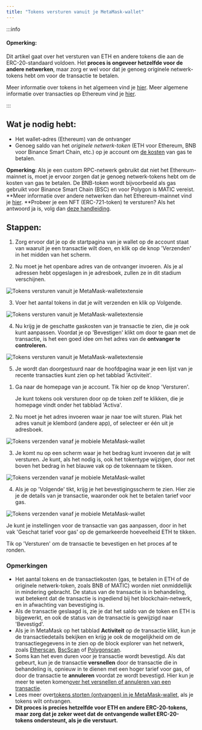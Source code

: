 ```yaml
---
title: "Tokens versturen vanuit je MetaMask-wallet"
---
```



:::info

#### Opmerking:

Dit artikel gaat over het versturen van ETH en andere tokens die aan de ERC-20-standaard voldoen. Het **proces is ongeveer hetzelfde voor de andere netwerken**, maar zorg er wel voor dat je genoeg originele netwerk-tokens hebt om voor de transactie te betalen.

Meer informatie over tokens in het algemeen vind je [hier](/managing-my-tokens/user-guide-tokens). Meer algemene informatie over transacties op Ethereum vind je [hier](/transactions-and-gas/transactions/user-guide-transactions-and-failed-transactions).

:::

## Wat je nodig hebt:

- Het wallet-adres (Ethereum) van de ontvanger
- Genoeg saldo van het _originele netwerk-token_ (ETH voor Ethereum, BNB voor Binance Smart Chain, etc.) op je account om [de kosten](/transactions-and-gas/gas-fees/user-guide-gas) van gas te betalen.

**Opmerking**: Als je een custom RPC-netwerk gebruikt dat niet het Ethereum-mainnet is, moet je ervoor zorgen dat je genoeg netwerk-tokens hebt om de kosten van gas te betalen. De BNB-token wordt bijvoorbeeld als gas gebruikt voor Binance Smart Chain (BSC) en voor Polygon is MATIC vereist. **Meer informatie over andere netwerken dan het Ethereum-mainnet vind je [hier](/networks-and-sidechains/managing-networks/user-guide-custom-networks-and-sidechains). **Probeer je een NFT (ERC-721-token) te versturen? Als het antwoord ja is, volg dan [deze handleiding](/nfts/how-do-i-send-receive-or-cash-out-an-nft).

## Stappen:

<Tabs>

<TabItem value="Extensie" label="Extensie">

1. Zorg ervoor dat je op de startpagina van je wallet op de account staat van waaruit je een transactie wilt doen, en klik op de knop 'Verzenden' in het midden van het scherm.

2. Nu moet je het openbare adres van de ontvanger invoeren. Als je al adressen hebt opgeslagen in je adresboek, zullen ze in dit stadium verschijnen.

<div class="center-container">
  <div class="img-medium">
    <img
      src={
        require("../../../../../../img/i18n/legacy/Send_tokens_from_your_MetaMask_wallet_extension_1.gif")
          .default
      }
      alt="Tokens versturen vanuit je MetaMask-walletextensie"
    />
  </div>
</div>

3. Voer het aantal tokens in dat je wilt verzenden en klik op Volgende.

<div class="center-container">
  <div class="img-medium">
    <img
      src={
        require("../../../../../../img/i18n/legacy/Send_tokens_from_your_MetaMask_wallet_extension_2.gif")
          .default
      }
      alt="Tokens versturen vanuit je MetaMask-walletextensie"
    />
  </div>
</div>

4. Nu krijg je de geschatte gaskosten van je transactie te zien, die je ook kunt aanpassen. Voordat je op 'Bevestigen' klikt om door te gaan met de transactie, is het een goed idee om het adres van de **ontvanger te controleren.**

<div class="center-container">
  <div class="img-medium">
    <img
      src={
        require("../../../../../../img/i18n/legacy/Send_tokens_from_your_MetaMask_wallet_extension_3.gif")
          .default
      }
      alt="Tokens versturen vanuit je MetaMask-walletextensie"
    />
  </div>
</div>

5. Je wordt dan doorgestuurd naar de hoofdpagina waar je een lijst van je recente transacties kunt zien op het tabblad 'Activiteit'.

</TabItem>

<TabItem value="Mobiel" label="Mobiel">

1. Ga naar de homepage van je account. Tik hier op de knop 'Versturen'.

   Je kunt tokens ook versturen door op de token zelf te klikken, die je homepage vindt onder het tabblad 'Activa'.

2. Nu moet je het adres invoeren waar je naar toe wilt sturen. Plak het adres vanuit je klembord (andere app), of selecteer er één uit je adresboek.

<div class="center-container">
  <div class="img-medium">
    <img
      src={
        require("../../../../../../img/i18n/legacy/Send_tokens_from_your_MetaMask_wallet_mobile_1.gif")
          .default
      }
      alt="Tokens verzenden vanaf je mobiele MetaMask-wallet"
    />
  </div>
</div>

3. Je komt nu op een scherm waar je het bedrag kunt invoeren dat je wilt versturen. Je kunt, als het nodig is, ook het tokentype wijzigen, door net boven het bedrag in het blauwe vak op de tokennaam te tikken.

<div class="center-container">
  <div class="img-medium">
    <img
      src={
        require("../../../../../../img/i18n/legacy/Send_tokens_from_your_MetaMask_wallet_mobile_2.png")
          .default
      }
      alt="Tokens verzenden vanaf je mobiele MetaMask-wallet"
    />
  </div>
</div>

4. Als je op 'Volgende' tikt, krijg je het bevestigingsscherm te zien. Hier zie je de details van je transactie, waaronder ook het te betalen tarief voor gas.

<div class="center-container">
  <div class="img-medium">
    <img
      src={
        require("../../../../../../img/i18n/legacy/Send_tokens_from_your_MetaMask_wallet_mobile_3.png")
          .default
      }
      alt="Tokens verzenden vanaf je mobiele MetaMask-wallet"
    />
  </div>
</div>

Je kunt je instellingen voor de transactie van gas aanpassen, door in het vak 'Geschat tarief voor gas' op de gemarkeerde hoeveelheid ETH te tikken.

Tik op 'Versturen' om de transactie te bevestigen en het proces af te ronden.

</TabItem>

</Tabs>

### Opmerkingen

- Het aantal tokens en de transactiekosten (gas, te betalen in ETH of de originele netwerk-token, zoals BNB of MATIC) worden niet onmiddellijk in mindering gebracht. De status van de transactie is in behandeling, wat betekent dat de transactie is ingediend bij het blockchain-netwerk, en in afwachting van bevestiging is.
- Als de transactie geslaagd is, zie je dat het saldo van de token en ETH is bijgewerkt, en ook de status van de transactie is gewijzigd naar 'Bevestigd'.
- Als je in MetaMask op het tabblad **Activiteit** op de transactie klikt, kun je de transactiedetails bekijken en krijg je ook de mogelijkheid om de transactiegegevens in te zien op de block explorer van het netwerk, zoals [Etherscan](https://etherscan.io/), [BscScan](https://bscscan.com/) of [Polygonscan](https://polygonscan.com/).
- Soms kan het even duren voor je transactie wordt bevestigd. Als dat gebeurt, kun je de transactie **versnellen** door de transactie die in behandeling is, opnieuw in te dienen met een hoger tarief voor gas, of door de transactie te **annuleren** voordat ze wordt bevestigd. Hier kun je meer te weten komen[over het versnellen of annuleren van een transactie](/transactions-and-gas/transactions/how-to-speed-up-or-cancel-a-pending-transaction).
- Lees meer over[tokens storten (ontvangen) in je MetaMask-wallet](/getting-started/direct-deposit-receive-tokens-to-your-metamask-wallet), als je tokens wilt ontvangen.
- **Dit proces is precies hetzelfde voor ETH en andere ERC-20-tokens, maar zorg dat je zeker weet dat de ontvangende wallet ERC-20-tokens ondersteunt, als je die verstuurt.**
